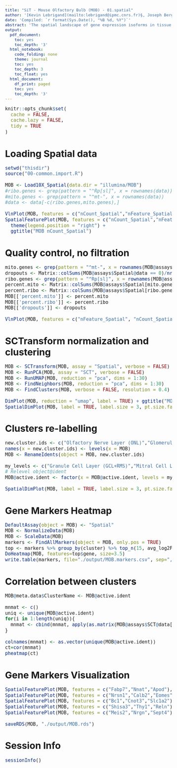 ```yaml
---
title: "SiT - Mouse Olfactory Bulb (MOB) - 01.spatial"
author: '[Kevin Lebrigand](mailto:lebrigand@ipmc.cnrs.fr)§, Joseph Bergenstråhle §, Kim Thrane §, Annelie Mollbrink, Pascal Barbry, Rainer Waldmann and Joakim Lundeberg'
date: 'Compiled: `r format(Sys.Date(), "%B %d, %Y")`'
abstract: 'The spatial landscape of gene expression isoforms in tissue sections.'
output:
  pdf_document:
    toc: yes
    toc_depth: '3'
  html_notebook:
    code_folding: none
    theme: journal
    toc: yes
    toc_depth: 3
    toc_float: yes
  html_document:
    df_print: paged
    toc: yes
    toc_depth: '3'
---
```


<style type="text/css">

body, td {
   font-size: 15px;
}
code.r{
  font-size: 15px;
}
pre {
  font-size: 15px
}
</style>

```r
knitr::opts_chunk$set(
  cache = FALSE,
  cache.lazy = FALSE,
  tidy = TRUE
)
```

# Loading Spatial data

```r

setwd("thisdir")
source("00-common.import.R")

MOB <- Load10X_Spatial(data.dir = "illumina/MOB")
#ribo.genes <- grep(pattern = "^Rp[sl]", x = rownames(data))
#mito.genes <- grep(pattern = "^mt-", x = rownames(data))
#data <- data[-c(ribo.genes,mito.genes),]

VlnPlot(MOB, features = c("nCount_Spatial","nFeature_Spatial"), pt.size = 0.1) + NoLegend() + ggtitle("MOB nCount_Spatial")
SpatialFeaturePlot(MOB, features = c("nCount_Spatial","nFeature_Spatial"), max.cutoff = 30000, pt.size.factor = 1.6) + 
  theme(legend.position = "right") + 
  ggtitle("MOB nCount_Spatial")

```

# Quality control, no filtration

```r

mito.genes <- grep(pattern = "^mt-", x = rownames(MOB@assays$Spatial), value = TRUE)
dropouts <- Matrix::colSums(MOB@assays$Spatial@data == 0)/nrow(MOB@assays$Spatial)
ribo.genes <- grep(pattern = "^Rp[sl]", x = rownames(MOB@assays$Spatial), value = TRUE)
percent.mito <- Matrix::colSums(MOB@assays$Spatial[mito.genes, ])/Matrix::colSums(MOB@assays$Spatial)
percent.ribo <- Matrix::colSums(MOB@assays$Spatial[ribo.genes, ])/Matrix::colSums(MOB@assays$Spatial)
MOB[['percent.mito']] <- percent.mito
MOB[['percent.ribo']] <- percent.ribo
MOB[['dropouts']] <- dropouts

VlnPlot(MOB, features = c("nFeature_Spatial", "nCount_Spatial","dropouts","percent.ribo","percent.mito"), ncol=5, cols = "lightsteelblue3") + ggtitle("MOB")

```

# SCTransform normalization and clustering

```r

MOB <- SCTransform(MOB, assay = "Spatial", verbose = FALSE)
MOB <- RunPCA(MOB, assay = "SCT", verbose = FALSE)
MOB <- RunUMAP(MOB, reduction = "pca", dims = 1:30)
MOB <- FindNeighbors(MOB, reduction = "pca", dims = 1:30)
MOB <- FindClusters(MOB, verbose = FALSE, resolution = 0.4)

DimPlot(MOB, reduction = "umap", label = TRUE) + ggtitle("MOB")
SpatialDimPlot(MOB, label = TRUE, label.size = 3, pt.size.factor = 3) + ggtitle("MOB")

```

# Clusters re-labelling

```r

new.cluster.ids <- c("Olfactory Nerve Layer (ONL)","Glomerular Layer (GL)","Granule Cell Layer (GCL+RMS)","Outer plexiform Layer (EPL)","Mitral Cell Layer (MCL)")
names(x = new.cluster.ids) <- levels(x = MOB)
MOB <- RenameIdents(object = MOB, new.cluster.ids)

my_levels <- c("Granule Cell Layer (GCL+RMS)","Mitral Cell Layer (MCL)","Outer plexiform Layer (EPL)","Glomerular Layer (GL)","Olfactory Nerve Layer (ONL)")
# Relevel object@ident
MOB@active.ident <- factor(x = MOB@active.ident, levels = my_levels)

SpatialDimPlot(MOB, label = TRUE, label.size = 3, pt.size.factor =3) + ggtitle("MOB")

```

# Gene Markers Heatmap

```r

DefaultAssay(object = MOB) <- "Spatial"
MOB <- NormalizeData(MOB)
MOB <- ScaleData(MOB)
markers <- FindAllMarkers(object = MOB, only.pos = TRUE)
top <- markers %>% group_by(cluster) %>% top_n(15, avg_log2FC)
DoHeatmap(MOB, features=top$gene, size=3.5)
write.table(markers, file="./output/MOB.markers.csv", sep=",")

```

# Correlation between clusters

```r

MOB@meta.data$ClusterName <- MOB@active.ident

mnmat <- c()
uniq <- unique(MOB@active.ident)
for(i in 1:length(uniq)){
  mnmat <- cbind(mnmat, apply(as.matrix(MOB@assays$SCT@data[, MOB@meta.data$ClusterName==uniq[i]]), 1, mean))
}

colnames(mnmat) <- as.vector(unique(MOB@active.ident))
ct=cor(mnmat)
pheatmap(ct)

```

# Gene Markers Visualization

```r

SpatialFeaturePlot(MOB, features = c("Fabp7","Nnat","Apod"), ncol=3, pt.size.factor =2)
SpatialFeaturePlot(MOB, features = c("Nrsn1","Calb2","Eomes"), ncol=3, pt.size.factor =2)
SpatialFeaturePlot(MOB, features = c("Bc1","Cnot3","Slc1a2"), ncol=3, pt.size.factor =2)
SpatialFeaturePlot(MOB, features = c("Shisa3","Thy1","Reln"), ncol=3, pt.size.factor =2)
SpatialFeaturePlot(MOB, features = c("Meis2","Nrgn","Sept4"), ncol=3, pt.size.factor =2)

saveRDS(MOB, "./output/MOB.rds")

```

# Session Info

```r
sessionInfo()
```

